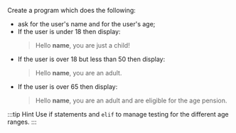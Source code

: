 

Create a program which does the following:

- ask for the user's name and for the user's age;
- If the user is under 18 then display:
  > Hello **name**, you are just a child!
- If the user is over 18 but less than 50 then display:
  > Hello **name**, you are an adult.
- If the user is over 65 then display:
  > Hello **name**, you are an adult and are eligible for the age pension.

:::tip Hint
Use if statements and `elif` to manage testing for the different age ranges.
:::